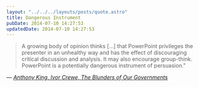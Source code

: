 ```yaml
---
layout: "../../../layouts/posts/quote.astro"
title: Dangerous Instrument
pubDate: 2014-07-10 14:27:53
updatedDate: 2014-07-10 14:27:53
---
```


> A growing body of opinion thinks […] that PowerPoint privileges the presenter in an unhealthy way and has the effect of discouraging critical discussion and analysis. It may also encourage group-think. PowerPoint is a potentially dangerous instrument of persuasion."

— <cite>[Anthony King, Ivor Crewe, _The Blunders of Our Governments_](https://www.goodreads.com/book/show/18485664-the-blunders-of-our-governments)</cite>
